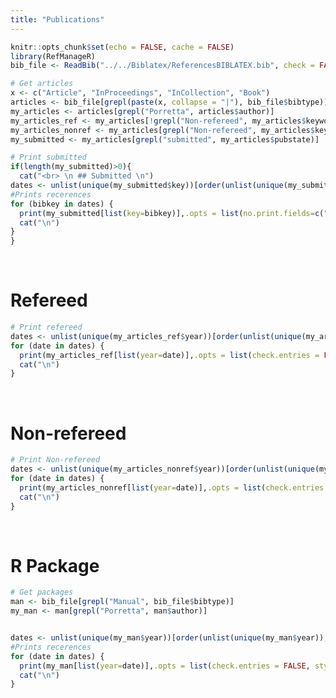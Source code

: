 ```yaml
---
title: "Publications"
---
```



```r
knitr::opts_chunk$set(echo = FALSE, cache = FALSE)
library(RefManageR)
bib_file <- ReadBib("../../Biblatex/ReferencesBIBLATEX.bib", check = FALSE)
```

```r
# Get articles
x <- c("Article", "InProceedings", "InCollection", "Book")
articles <- bib_file[grepl(paste(x, collapse = "|"), bib_file$bibtype)]
my_articles <- articles[grepl("Porretta", articles$author)]
my_articles_ref <- my_articles[!grepl("Non-refereed", my_articles$keywords)]
my_articles_nonref <- my_articles[grepl("Non-refereed", my_articles$keywords)]
my_submitted <- my_articles[grepl("submitted", my_articles$pubstate)]
```

```r
# Print submitted
if(length(my_submitted)>0){
  cat("<br> \n ## Submitted \n")
dates <- unlist(unique(my_submitted$key))[order(unlist(unique(my_submitted$key)),decreasing = TRUE)]
#Prints recerences
for (bibkey in dates) {
  print(my_submitted[list(key=bibkey)],.opts = list(no.print.fields=c("pubstate"), check.entries = FALSE, style="markdown",bib.style ="authoryear" ,max.names =10,dashed=FALSE))
  cat("\n")
}
}
```

<br>

# Refereed 

```r
# Print refereed
dates <- unlist(unique(my_articles_ref$year))[order(unlist(unique(my_articles_ref$year)),decreasing = TRUE)]
for (date in dates) {
  print(my_articles_ref[list(year=date)],.opts = list(check.entries = FALSE, style="markdown",bib.style ="authoryear" ,max.names =10,dashed=FALSE))
  cat("\n")
}
```

<br>

# Non-refereed
```r
# Print Non-refereed
dates <- unlist(unique(my_articles_nonref$year))[order(unlist(unique(my_articles_nonref$year)),decreasing = TRUE)]
for (date in dates) {
  print(my_articles_nonref[list(year=date)],.opts = list(check.entries = FALSE, style="markdown",bib.style ="authoryear" ,max.names =10,dashed=FALSE))
  cat("\n")
}
```

<br>

# R Package

```r
# Get packages
man <- bib_file[grepl("Manual", bib_file$bibtype)]
my_man <- man[grepl("Porretta", man$author)]


dates <- unlist(unique(my_man$year))[order(unlist(unique(my_man$year)),decreasing = TRUE)]
#Prints recerences
for (date in dates) {
  print(my_man[list(year=date)],.opts = list(check.entries = FALSE, style="markdown",bib.style ="authoryear" ,max.names =10,dashed=FALSE))
  cat("\n")
}
```


<br><br>